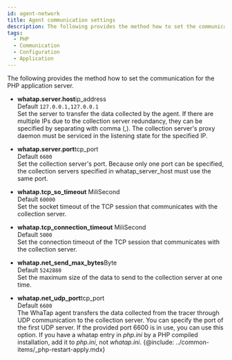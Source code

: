 ```yaml
---
id: agent-network
title: Agent communication settings
description: The following provides the method how to set the communication for the application server.
tags:
  - PHP
  - Communication
  - Configuration
  - Application
---
```


The following provides the method how to set the communication for the PHP application server.

-   **whatap.server.host**<span class='type'>ip_address</span><br/>
      Default `127.0.0.1,127.0.0.1`<br/>
      Set the server to transfer the data collected by the agent. If there are multiple IPs due to the collection server redundancy, they can be specified by separating with comma (,). The collection server's proxy daemon must be serviced in the listening state for the specified IP.

-   **whatap.server.port**<span class='type'>tcp_port</span><br/>
      Default `6600`<br/>
      Set the collection server's port. Because only one port can be specified, the collection servers specified in whatap_server_host must use the same port.

-   **whatap.tcp_so_timeout** <span class='type'>MiliSecond</span><br/>
      Default `60000`<br/>
      Set the socket timeout of the TCP session that communicates with the collection server.

-   **whatap.tcp_connection_timeout** <span class='type'>MiliSecond</span><br/>
      Default `5000`<br/>
      Set the connection timeout of the TCP session that communicates with the collection server.

-   **whatap.net_send_max_bytes**<span class='type'>Byte</span><br/>
      Default `5242880`<br/>
      Set the maximum size of the data to send to the collection server at one time.

-   **whatap.net_udp_port**<span class='type'>tcp_port</span><br/>
        Default `6600`<br/>
        The WhaTap agent transfers the data collected from the tracer through UDP communication to the collection server. You can specify the port of the first UDP server. If the provided port 6600 is in use, you can use this option. If you have a whatap entry in _php.ini_ by a PHP compiled installation, add it to _php.ini_, not _whatap.ini_.
    {@include: ../common-items/_php-restart-apply.mdx}
